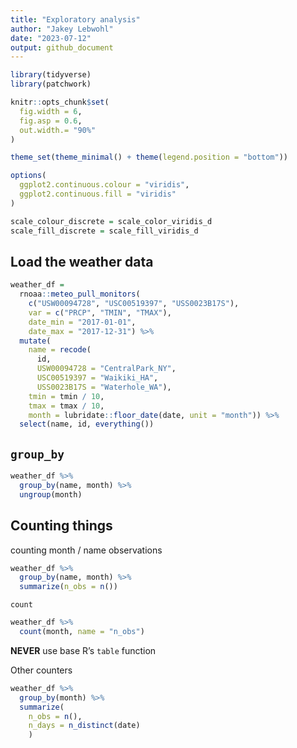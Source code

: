 ```yaml
---
title: "Exploratory analysis"
author: "Jakey Lebwohl"
date: "2023-07-12"
output: github_document
---
```


```r
library(tidyverse)
library(patchwork)

knitr::opts_chunk$set(
  fig.width = 6,
  fig.asp = 0.6,
  out.width.= "90%"
)

theme_set(theme_minimal() + theme(legend.position = "bottom"))

options(
  ggplot2.continuous.colour = "viridis",
  ggplot2.continuous.fill = "viridis"
)

scale_colour_discrete = scale_color_viridis_d
scale_fill_discrete = scale_fill_viridis_d
```

## Load the weather data

```r
weather_df =  
  rnoaa::meteo_pull_monitors(
    c("USW00094728", "USC00519397", "USS0023B17S"),
    var = c("PRCP", "TMIN", "TMAX"), 
    date_min = "2017-01-01",
    date_max = "2017-12-31") %>%
  mutate(
    name = recode(
      id, 
      USW00094728 = "CentralPark_NY", 
      USC00519397 = "Waikiki_HA",
      USS0023B17S = "Waterhole_WA"),
    tmin = tmin / 10,
    tmax = tmax / 10,
    month = lubridate::floor_date(date, unit = "month")) %>%
  select(name, id, everything())

```

## `group_by`

```r
weather_df %>% 
  group_by(name, month) %>% 
  ungroup(month)
```

## Counting things

counting month / name observations

```r
weather_df %>% 
  group_by(name, month) %>% 
  summarize(n_obs = n())
```

`count`

```r
weather_df %>% 
  count(month, name = "n_obs")
```

**NEVER** use base R's `table` function

Other counters

```r
weather_df %>% 
  group_by(month) %>% 
  summarize(
    n_obs = n(),
    n_days = n_distinct(date)
    )
```
